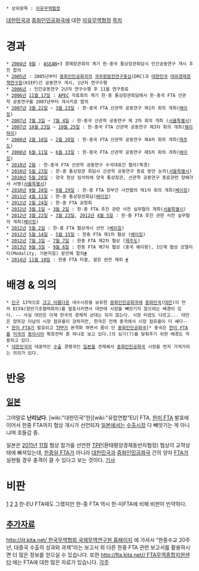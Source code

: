  * 상위항목 : [[자유무역협정]] 
[[대한민국]]과 [[중화인민공화국]]에 대한 [[자유무역협정]]
[[목차]]
= 경과 =
 * [[2004년]] [[9월]] : [[ASEAN]]+3 경제장관회의 계기 한-중국 통상장관회담시 민간공동연구 개시 추진 합의
 * [[2005년]] : 2005년부터 [[중화인민공화국]]의 [[국무원발전연구중심]](DRC)과 [[대한민국]] [[대외경제정책연구원]](KIEP)간 공동연구 개시, 1년차 연구수행
 * [[2006년]] : 민간공동연구 2년차 연구수행 후 11월 연구종료
 * [[2006년]] [[11월 17일]] : [[APEC]] 각료회의 계기 한·중 통상장관회담에서 한-중국 FTA 산관학 공동연구를 2007년부터 개시키로 합의
 * [[2007년]] [[3월 22일]] ~ [[3월 23일]] : 한-중국 FTA 산관학 공동연구 제1차 회의 개최([[베이징]])
 * [[2007년]] [[7월 3일]] ~ [[7월 4일]] : 한-중국 산관학 공동연구 제 2차 회의 개최 ([[서울특별시]])
 * [[2007년]] [[10월 23일]] ~ [[10월 25일]] : 한-중국 FTA 산관학 공동연구 제3차 회의 개최([[웨이하이]])
 * [[2008년]] [[2월 18일]] ~ [[2월 20일]] : 한-중국 FTA 산관학 공동연구 제4차 회의 개최([[제주도]])
 * [[2008년]] [[6월 11일]] ~ [[6월 13일]] : 한-중국 FTA 산관학 공동연구 제5차 회의 개최([[베이징]])
 * [[2010년]] [[2월]] : 한-중국 FTA 산관학 공동연구 수석대표간 협의(북경)
 * [[2010년]] [[5월 23일]] : 한-중 통상장관 회담시 산관학 공동연구 종료 방안 논의([[서울특별시]])
 * [[2010년]] [[5월 28일]] : 양국 정상 임석하에 양국 통상장관, 산관학 공동연구 종료관련 양해각서 서명([[서울특별시]])
 * [[2010년]] [[9월 28일]] ~ [[9월 29일]] : 한-중 FTA 정부간 사전협의 제1차 회의 개최([[베이징]])
 * [[2011년]] [[4월 11일]] : 한-중 통상장관회담([[베이징]])
 * [[2012년]] [[2월 24일]] : 한-중 FTA 공청회
 * [[2012년]] [[3월 1일]] ~ [[3월 2일]] : 한-중 FTA 추진 관련 사전 실무협의 개최([[서울특별시]])
 * [[2012년]] [[3월 22일]] ~ [[3월 23일]], [[2012년]] [[4월 5일]] : 한-중 FTA 추진 관련 사전 실무협의 개최([[베이징]])
 * [[2012년]] [[5월 2일]] : 한-중 FTA 협상개시 선언 ([[베이징]])
 * [[2012년]] [[5월 14일]] - [[5월 15일]] : 한중 FTA 제1차 협상 ([[베이징]])
 * [[2012년]] [[7월 3일]] - [[7월 7일]] : 한중 FTA 제2차 협상 ([[제주도]])
 * [[2013년]] [[9월 3일]] - [[9월 6일]] : 한중 FTA 제7차 협상 (중국 웨이팡), 1단계 협상 모델리티(Modality, 기본지침) 문안에 합의[http://news.naver.com/main/read.nhn?mode=LSD&mid=shm&sid1=101&oid=008&aid=0003112447 #]
 * [[2014년]] [[11월 10일]] : 한중 FTA 타결, 쌀은 완전 제외 [http://news.naver.com/main/read.nhn?mode=LPOD&mid=sec&oid=001&aid=0007237727&isYeonhapFlash=Y #]
= 배경 & 의의 = 
 * [[인구]] 13억으로 [[크고 아름다운]] 내수시장을 보유한 [[중화인민공화국]]에 [[중화민국]]([[대만]])이 먼저 ECFA(양안기조협력회의)를 발효시키면서 대만에 시장을 빼앗기지 않으려는 배경이 있다. -- 사실 대만은 이제 한국의 경제적 상대는 되지 않는다. 시장 타겠도 다르고... 대만은 양쯔강 이남의 시장 점유율이 강하지만, 한국은 전체 중국에서 시장 점유율이 더 쎄다--
 * [[한미 FTA]]가 발효되고 [[TPP]]가 본격화 하면서 몸이 단 [[중화인민공화국]][* 중국은 [[한미 FTA]]를 [[미국]]의 [[동아시아]] 확장전략 중 하나로 보고 있다.]의 심기(?)를 맞춰주기 위한 배경도 작용하고 있다.
 * [[대한민국]]의 대표적인 [[수출]] 경쟁국인 [[일본]]을 견제해서 [[중화인민공화국]] 시장을 먼저 가져가려는 의의가 있다.
= 반응 =
== [[일본]] ==
그야말로 '''난리났다'''. [wiki:"대한민국"한][wiki:"유럽연합"EU] FTA, [[한미 FTA]] 발효에 이어서 한중 FTA까지 협상 개시가 선언되자 [[일본]]에서는 [[수출]]시장 다 빼앗기는 게 아니냐며 호들갑 중. 

일본은 [[2011년]] [[11월]] 협상 참가를 선언한 [[TPP]](환태평양경제동반자협정) 협상이 교착상태에 빠져있는데, [[한중일 FTA]]가 아니라 [[대한민국]]과 [[중화인민공화국]] 간의 양자 [[FTA]]가 실현될 경우 충격이 클 수 있다고 보는 것이다. [http://news.naver.com/main/read.nhn?mode=LSD&mid=sec&sid1=101&oid=001&aid=0005600814 기사]
= 비판 =
[http://www.etnews.com/news/article.html?id=201308120506]
[http://www.edaily.co.kr/news/NewsRead.edy?newsid=02971686606019712&SCD=JA11&DCD=A00101]
[http://www.pressian.com/news/article.html?no=112739]
한-EU FTA때도 그랬지만 한-중 FTA 역시 한-미FTA에 비해 비판이 빈약하다.
== [[추가자료]] ==
[[http://iit.kita.net/ 한국무역협회 국제무역연구원 홈페이지]] 에 가셔서 “한중수교 20주년, 대중국 수출의 성과와 과제”라는 보고서 외 다른 한중 FTA 관련 보고서를 활용하시면 더 많은 정보를 얻으실 수 있습니다. 또한 [[http://fta.kita.net// FTA무역종합지원센터]] 에는 FTA에 대한 많은 자료가 있습니다.
[[각주]]
